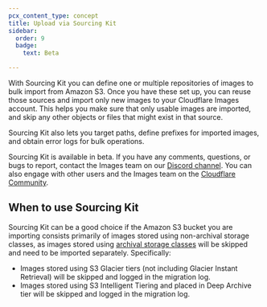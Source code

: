 ```yaml
---
pcx_content_type: concept
title: Upload via Sourcing Kit
sidebar:
  order: 9
  badge:
    text: Beta

---
```


With Sourcing Kit you can define one or multiple repositories of images to bulk import from Amazon S3. Once you have these set up, you can reuse those sources and import only new images to your Cloudflare Images account. This helps you make sure that only usable images are imported, and skip any other objects or files that might exist in that source.

Sourcing Kit also lets you target paths, define prefixes for imported images, and obtain error logs for bulk operations.

Sourcing Kit is available in beta. If you have any comments, questions, or bugs to report, contact the Images team on our [Discord channel](https://discord.cloudflare.com). You can also engage with other users and the Images team on the [Cloudflare Community](https://community.cloudflare.com/c/developers/images/63).

## When to use Sourcing Kit

Sourcing Kit can be a good choice if the Amazon S3 bucket you are importing consists primarily of images stored using non-archival storage classes, as images stored using [archival storage classes](https://aws.amazon.com/s3/storage-classes/#Archive) will be skipped and need to be imported separately. Specifically:

* Images stored using S3 Glacier tiers (not including Glacier Instant Retrieval) will be skipped and logged in the migration log.
* Images stored using S3 Intelligent Tiering and placed in Deep Archive tier will be skipped and logged in the migration log.

